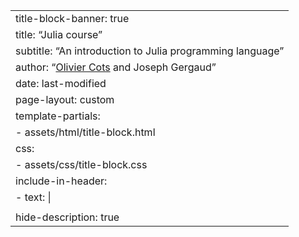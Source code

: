 ---
title-block-banner: true
title: "Julia course"
subtitle: "An introduction to Julia programming language"
author: "[Olivier Cots](https://github.com/ocots) and Joseph Gergaud"
date: last-modified
page-layout: custom
template-partials: 
    - assets/html/title-block.html
css: 
    - assets/css/title-block.css
include-in-header:
    - text: |
        <script src="assets/js/title-block.js"></script> 
hide-description: true
---